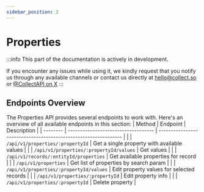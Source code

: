 ```yaml
---
sidebar_position: 2
---
```



# Properties

:::info
This part of the documentation is actively in development.

If you encounter any issues while using it, we kindly
request that you notify us through any available channels or contact us directly at
[hello@collect.so](mailto:hello@collect.so) or [@CollectAPI on X](https://x.com/collectAPI/)
:::

## Endpoints Overview
The Properties API provides several endpoints to work with. Here's an overview of all available endpoints in this section:
| Method | Endpoint | Description |
| -------- | ----------------------------------- | --------------------------------------------------------------- |
| <Method method="GET" color="#4287f5"/> | `/api/v1/properties/:propertyId` | Get a single property with available values |
| <Method method="GET" color="#4287f5"/> | `/api/v1/properties/:propertyId/values` | Get values |
| <Method method="GET" color="#4287f5"/> | `/api/v1/records/:entityId/properties` | Get available properties for record |
| <Method method="POST" color="#2e8555"/> | `/api/v1/properties` | Get list of properties by search param |
| <Method method="PATCH" color="#f5a742"/> | `/api/v1/properties/:propertyId/values` | Edit property values for selected records |
| <Method method="PATCH" color="#f5a742"/> | `/api/v1/properties/:propertyId` | Edit property info |
| <Method method="DELETE" color="#f54242"/> | `/api/v1/properties/:propertyId` | Delete property |
